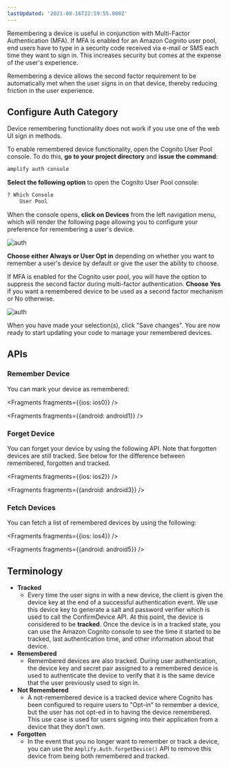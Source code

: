 ```yaml
---
lastUpdated: '2021-08-16T22:59:55.000Z'
---
```

Remembering a device is useful in conjunction with Multi-Factor Authentication (MFA).  If MFA is enabled for an Amazon Cognito user pool, end users have to type in a security code received via e-mail or SMS each time they want to sign in.  This increases security but comes at the expense of the user's experience.

Remembering a device allows the second factor requirement to be automatically met when the user signs in on that device, thereby reducing friction in the user experience.

## Configure Auth Category
<Callout>
Device remembering functionality does not work if you use one of the web UI sign in methods.
</Callout>

To enable remembered device functionality, open the Cognito User Pool console.  To do this, **go to your project directory** and **issue the command**:
```bash
amplify auth console
```

**Select the following option** to open the Cognito User Pool console:
```bash
? Which Console
    User Pool
```

When the console opens, **click on Devices** from the left navigation menu, which will render the following page allowing you to configure your preference for remembering a user's device.

![auth](/images/auth/webconsole_remember1.png)

**Choose either Always or User Opt in** depending on whether you want to remember a user's device by default or give the user the ability to choose.

If MFA is enabled for the Cognito user pool, you will have the option to suppress the second factor during multi-factor authentication.  **Choose Yes** if you want a remembered device to be used as a second factor mechanism or No otherwise.

![auth](/images/auth/webconsole_remember2.png)

When you have made your selection(s), click "Save changes".  You are now ready to start updating your code to manage your remembered devices.

## APIs
### Remember Device
You can mark your device as remembered:


<Fragments fragments={{ios: ios0}} />


<Fragments fragments={{android: android1}} />

### Forget Device
You can forget your device by using the following API.  Note that forgotten devices are still tracked.  See below for the difference between remembered, forgotten and tracked.


<Fragments fragments={{ios: ios2}} />


<Fragments fragments={{android: android3}} />

### Fetch Devices
You can fetch a list of remembered devices by using the following:


<Fragments fragments={{ios: ios4}} />


<Fragments fragments={{android: android5}} />

## Terminology
* **Tracked**
  * Every time the user signs in with a new device, the client is given the device key at the end of a successful authentication event.  We use this device key to generate a salt and password verifier which is used to call the ConfirmDevice API.  At this point, the device is considered to be **tracked**.  Once the device is in a tracked state, you can use the Amazon Cognito console to see the time it started to be tracked, last authentication time, and other information about that device.
* **Remembered**
  * Remembered devices are also tracked. During user authentication, the device key and secret pair assigned to a remembered device is used to authenticate the device to verify that it is the same device that the user previously used to sign in.
* **Not Remembered**
  * A not-remembered device is a tracked device where Cognito has been configured to require users to "Opt-in" to remember a device, but the user has not opt-ed in to having the device remembered.  This use case is used for users signing into their application from a device that they don't own.
* **Forgotten**
  * In the event that you no longer want to remember or track a device, you can use the `Amplify.Auth.forgetDevice()` API to remove this device from being both remembered and tracked.
